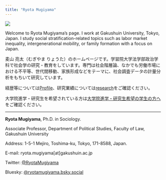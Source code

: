 ```yaml
---
title: "Ryota Mugiyama"
---
```


![](images/IMG_3657-edited-1536x960.png)

Welcome to Ryota Mugiyama's page. I work at Gakushuin University, Tokyo, Japan. I study social stratification-related topics such as labor market inequality, intergenerational mobility, or family formation with a focus on Japan. 

麦山 亮太（むぎやま りょうた）のホームページです。学習院大学法学部政治学科で社会学の研究・教育をしています。専門は社会階層論、なかでも労働市場における不平等、世代間移動、家族形成などをテーマに、社会調査データの計量分析をもちいて研究しています。

経歴等については[Profile](profile.html)、研究業績については[research](research.html)をご確認ください。

大学院進学・研究生を希望されている方は[大学院進学・研究生希望の学生の方へ](students.html)をご確認ください。

***

**Ryota Mugiyama**, Ph.D. in Sociology.

Associate Professor, Department of Political Studies, Faculty of Law, Gakushuin University

Address: 1-5-1 Mejiro, Toshima-ku, Tokyo, 171-8588, Japan.

E-mail: ryota.mugiyama\[at\]gakushuin.ac.jp

Twitter: [\@RyotaMugiyama](https://twitter.com/RyotaMugiyama)

Bluesky: [\@ryotamugiyama.bsky.social](https://bsky.app/profile/ryotamugiyama.bsky.social)

